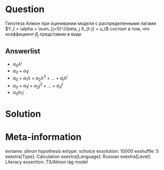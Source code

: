 Question
========

Гипотеза Алмон при оценивании модели с распределенными лагами $Y_t = \alpha + \sum_{j=0}^J\beta_j X_{t-j} + u_t$ 
состоит в том, что коэффициент $\beta_j$ представим в виде

Answerlist
----------
* $\alpha_0 \lambda^j$
* $\alpha_0 + \alpha_1 j$
* $\alpha_0 + \alpha_1 \lambda + \alpha_2 \lambda^2 +\ldots + \alpha_j \lambda^j$
* $\alpha_0 + \alpha_1 j + \alpha_2 j^2 + \ldots + \alpha_r j^r$
* $\alpha_0 \ln j$

Solution
========


Meta-information
================
exname: almon hypothesis
extype: schoice
exsolution: 10000
exshuffle: 5
exextra[Type]: Calculation
exextra[Language]: Russian
exextra[Level]: Literacy
exsection: TS/Almon lag model
